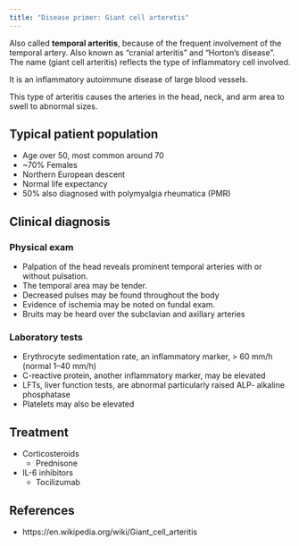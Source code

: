 ```yaml
---
title: "Disease primer: Giant cell arteretis"
---
```


Also called **temporal arteritis**, because of the frequent involvement of the temporal artery.
Also known as "cranial arteritis" and "Horton's disease".
The name (giant cell arteritis) reflects the type of inflammatory cell involved.

It is an inflammatory autoimmune disease of large blood vessels.

This type of arteritis causes the arteries in the head, neck, and arm area to swell to abnormal sizes.

## Typical patient population

* Age over 50, most common around 70
* ~70% Females
* Northern European descent
* Normal life expectancy
* 50% also diagnosed with polymyalgia rheumatica (PMR)

## Clinical diagnosis

### Physical exam

* Palpation of the head reveals prominent temporal arteries with or without pulsation.
* The temporal area may be tender.
* Decreased pulses may be found throughout the body
* Evidence of ischemia may be noted on fundal exam.
* Bruits may be heard over the subclavian and axillary arteries

### Laboratory tests

* Erythrocyte sedimentation rate, an inflammatory marker, > 60 mm/h (normal 1–40 mm/h)
* C-reactive protein, another inflammatory marker, may be elevated
* LFTs, liver function tests, are abnormal particularly raised ALP- alkaline phosphatase
* Platelets may also be elevated

## Treatment

* Corticosteroids
  * Prednisone
* IL-6 inhibitors
  * Tocilizumab

## References

* https://en.wikipedia.org/wiki/Giant_cell_arteritis
